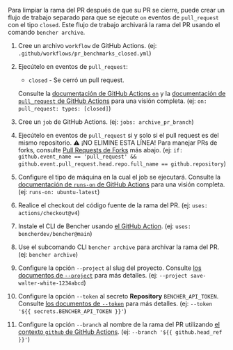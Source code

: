 
Para limpiar la rama del PR después de que su PR se cierre,
puede crear un flujo de trabajo separado para que se ejecute `on` eventos de `pull_request` con el tipo `closed`.
Este flujo de trabajo archivará la rama del PR usando el comando `bencher archive`.

<PullRequestsClosedCode />

1. Cree un archivo `workflow` de GitHub Actions.
   (ej: `.github/workflows/pr_benchmarks_closed.yml`)
2. Ejecútelo en eventos de `pull_request`:
   - `closed` - Se cerró un pull request.

   Consulte la [documentación de GitHub Actions `on`][github actions on]
   y la [documentación de `pull_request` de GitHub Actions][github action pull_request] para una visión completa.
   (ej: `on: pull_request: types: [closed]`)
3. Cree un `job` de GitHub Actions.
   (ej: `jobs: archive_pr_branch`)
4. Ejecútelo en eventos de `pull_request` si y solo si el pull request es del mismo repositorio.
   ⚠️ ¡NO ELIMINE ESTA LÍNEA!
   Para manejar PRs de forks, consulte [Pull Requests de Forks][pull requests from forks] más abajo.
   (ej: `if: github.event_name == 'pull_request' && github.event.pull_request.head.repo.full_name == github.repository`)
5. Configure el tipo de máquina en la cual el job se ejecutará.
   Consulte la [documentación de `runs-on` de GitHub Actions][github actions runs-on]
   para una visión completa.
   (ej: `runs-on: ubuntu-latest`)
6. Realice el checkout del código fuente de la rama del PR.
   (ej: `uses: actions/checkout@v4`)
7. Instale el CLI de Bencher usando [el GitHub Action][bencher cli github action].
   (ej: `uses: bencherdev/bencher@main`)
8. Use el subcomando CLI `bencher archive` para archivar la rama del PR.
   (ej: `bencher archive`)
9.  Configure la opción `--project` al slug del proyecto.
    Consulte [los documentos de `--project`][project option] para más detalles.
    (ej: `--project save-walter-white-1234abcd`)
10. Configure la opción `--token` al secreto **Repository** `BENCHER_API_TOKEN`.
    Consulte [los documentos de `--token`][token option] para más detalles.
    (ej: `--token '${{ secrets.BENCHER_API_TOKEN }}'`)
11. Configure la opción `--branch` al nombre de la rama del PR
    utilizando [el contexto `github` de GitHub Actions][github actions context].
    (ej: `--branch '${{ github.head_ref }}'`)


[github actions on]: https://docs.github.com/en/actions/using-workflows/workflow-syntax-for-github-actions#on
[github action pull_request]: https://docs.github.com/en/webhooks/webhook-events-and-payloads#pull_request
[github actions runs-on]: https://docs.github.com/en/actions/using-workflows/workflow-syntax-for-github-actions#jobsjob_idruns-on
[bencher cli github action]: https://github.com/marketplace/actions/bencher-cli
[github actions context]: https://docs.github.com/en/actions/learn-github-actions/contexts#github-context

[project option]: /es/docs/explanation/bencher-run/#--project-project
[token option]: /es/docs/explanation/bencher-run/#--token-token

[pull requests from forks]: #pull-requests-from-forks
